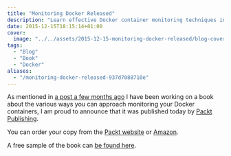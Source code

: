 ```yaml
---
title: "Monitoring Docker Released"
description: "Learn effective Docker container monitoring techniques in my newly released book. Order your copy from Packt Publishing or Amazon now!"
date: 2015-12-15T18:15:14+01:00
cover:
  image: "../../assets/2015-12-15-monitoring-docker-released/blog-cover-2015-12-15-monitoring-docker-released.png"
tags:
  - "Blog"
  - "Book"
  - "Docker"
aliases:
  - "/monitoring-docker-released-937d7088710e"
---
```


As mentioned in [a post a few months ago](/2015/10/11/monitoring-docker-book/) I have been working on a book about the various ways you can approach monitoring your Docker containers, I am proud to announce that it was published today by [Packt Publishing](https://www.packtpub.com).

You can order your copy from the [Packt website](https://www.packtpub.com/en-us/product/monitoring-docker-9781785885501) or [Amazon](http://www.amazon.co.uk/Monitoring-Docker-Russ-McKendrick/dp/1785882759/).

A free sample of the book can [be found here](http://www.slideshare.net/PacktPub/monitoring-docker-sample-chapter).

